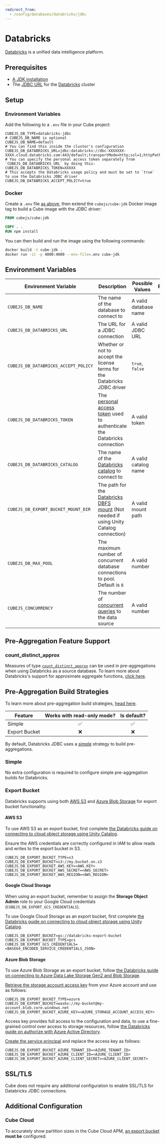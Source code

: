 ```yaml
---
redirect_from:
  - /config/databases/databricks/jdbc
---
```


# Databricks

[Databricks](https://www.databricks.com) is a unified data intelligence platform.

## Prerequisites

- [A JDK installation][gh-cubejs-jdbc-install]
- The [JDBC URL][databricks-docs-jdbc-url] for the [Databricks][databricks]
  cluster

## Setup

### Environment Variables

Add the following to a `.env` file in your Cube project:

```dotenv
CUBEJS_DB_TYPE=databricks-jdbc
# CUBEJS_DB_NAME is optional
CUBEJS_DB_NAME=default
# You can find this inside the cluster's configuration
CUBEJS_DB_DATABRICKS_URL=jdbc:databricks://dbc-XXXXXXX-XXXX.cloud.databricks.com:443/default;transportMode=http;ssl=1;httpPath=sql/protocolv1/o/XXXXX/XXXXX;AuthMech=3;UID=token
# You can specify the personal access token separately from `CUBEJS_DB_DATABRICKS_URL` by doing this:
CUBEJS_DB_DATABRICKS_TOKEN=XXXXX
# This accepts the Databricks usage policy and must be set to `true` to use the Databricks JDBC driver
CUBEJS_DB_DATABRICKS_ACCEPT_POLICY=true
```

### Docker

Create a `.env` file [as above](#setup-environment-variables), then extend the
`cubejs/cube:jdk` Docker image tag to build a Cube image with the JDBC driver:

```dockerfile
FROM cubejs/cube:jdk

COPY . .
RUN npm install
```

You can then build and run the image using the following commands:

```bash
docker build -t cube-jdk .
docker run -it -p 4000:4000 --env-file=.env cube-jdk
```

## Environment Variables

| Environment Variable                 | Description                                                                                     | Possible Values       | Required |
| ------------------------------------ | ----------------------------------------------------------------------------------------------- | --------------------- | :------: |
| `CUBEJS_DB_NAME`                     | The name of the database to connect to                                                          | A valid database name |    ✅    |
| `CUBEJS_DB_DATABRICKS_URL`           | The URL for a JDBC connection                                                                   | A valid JDBC URL      |    ✅    |
| `CUBEJS_DB_DATABRICKS_ACCEPT_POLICY` | Whether or not to accept the license terms for the Databricks JDBC driver                       | `true`, `false`       |    ✅    |
| `CUBEJS_DB_DATABRICKS_TOKEN`         | The [personal access token][databricks-docs-pat] used to authenticate the Databricks connection | A valid token         |    ✅    |
| `CUBEJS_DB_DATABRICKS_CATALOG`       | The name of the [Databricks catalog][databricks-catalog] to connect to                                                | A valid catalog name  |    ❌    |
| `CUBEJS_DB_EXPORT_BUCKET_MOUNT_DIR`  | The path for the [Databricks DBFS mount][databricks-docs-dbfs] (Not needed if using Unity Catalog connection)         | A valid mount path    |    ❌    |
| `CUBEJS_DB_MAX_POOL`                 | The maximum number of concurrent database connections to pool. Default is `8`                   | A valid number        |    ❌    |
| `CUBEJS_CONCURRENCY` | The number of [concurrent queries][ref-data-source-concurrency] to the data source | A valid number |    ❌    |

[ref-data-source-concurrency]: /product/configuration/concurrency#data-source-concurrency

## Pre-Aggregation Feature Support

### count_distinct_approx

Measures of type
[`count_distinct_approx`][ref-schema-ref-types-formats-countdistinctapprox] can
be used in pre-aggregations when using Databricks as a source database. To learn
more about Databricks's support for approximate aggregate functions, [click
here][databricks-docs-approx-agg-fns].

## Pre-Aggregation Build Strategies

<InfoBox>

To learn more about pre-aggregation build strategies, [head
here][ref-caching-using-preaggs-build-strats].

</InfoBox>

| Feature       | Works with read-only mode? | Is default? |
| ------------- | :------------------------: | :---------: |
| Simple        |             ✅             |     ✅      |
| Export Bucket |             ❌             |     ❌      |

By default, Databricks JDBC uses a [simple][self-preaggs-simple] strategy to
build pre-aggregations.

### Simple

No extra configuration is required to configure simple pre-aggregation builds
for Databricks.

### Export Bucket

Databricks supports using both [AWS S3][aws-s3] and [Azure Blob
Storage][azure-bs] for export bucket functionality.

#### AWS S3

To use AWS S3 as an export bucket, first complete [the Databricks guide on
connecting to cloud object storage using Unity Catalog][databricks-docs-uc-s3].

<InfoBox>

Ensure the AWS credentials are correctly configured in IAM to allow reads and
writes to the export bucket in S3.

</InfoBox>

```dotenv
CUBEJS_DB_EXPORT_BUCKET_TYPE=s3
CUBEJS_DB_EXPORT_BUCKET=s3://my.bucket.on.s3
CUBEJS_DB_EXPORT_BUCKET_AWS_KEY=<AWS_KEY>
CUBEJS_DB_EXPORT_BUCKET_AWS_SECRET=<AWS_SECRET>
CUBEJS_DB_EXPORT_BUCKET_AWS_REGION=<AWS_REGION>
```

#### Google Cloud Storage

<InfoBox>

When using an export bucket, remember to assign the **Storage Object Admin**
role to your Google Cloud credentials (`CUBEJS_DB_EXPORT_GCS_CREDENTIALS`).

</InfoBox>

To use Google Cloud Storage as an export bucket, first complete [the Databricks guide on
connecting to cloud object storage using Unity Catalog][databricks-docs-uc-gcs].

```dotenv
CUBEJS_DB_EXPORT_BUCKET=gs://databricks-export-bucket
CUBEJS_DB_EXPORT_BUCKET_TYPE=gcs
CUBEJS_DB_EXPORT_GCS_CREDENTIALS=<BASE64_ENCODED_SERVICE_CREDENTIALS_JSON>
```

#### Azure Blob Storage

To use Azure Blob Storage as an export bucket, follow [the Databricks guide on
connecting to Azure Data Lake Storage Gen2 and Blob Storage][databricks-docs-azure].

[Retrieve the storage account access key][azure-bs-docs-get-key] from your Azure
account and use as follows:

```dotenv
CUBEJS_DB_EXPORT_BUCKET_TYPE=azure
CUBEJS_DB_EXPORT_BUCKET=wasbs://my-bucket@my-account.blob.core.windows.net
CUBEJS_DB_EXPORT_BUCKET_AZURE_KEY=<AZURE_STORAGE_ACCOUNT_ACCESS_KEY>
```

Access key provides full access to the configuration and data,
to use a fine-grained control over access to storage resources, follow [the Databricks guide on authorize with Azure Active Directory][authorize-with-azure-active-directory].

[Create the service principal][azure-authentication-with-service-principal] and replace the access key as follows:

```dotenv
CUBEJS_DB_EXPORT_BUCKET_AZURE_TENANT_ID=<AZURE_TENANT_ID>
CUBEJS_DB_EXPORT_BUCKET_AZURE_CLIENT_ID=<AZURE_CLIENT_ID>
CUBEJS_DB_EXPORT_BUCKET_AZURE_CLIENT_SECRET=<AZURE_CLIENT_SECRET>
```

## SSL/TLS

Cube does not require any additional configuration to enable SSL/TLS for
Databricks JDBC connections.

## Additional Configuration

### Cube Cloud

To accurately show partition sizes in the Cube Cloud APM, [an export
bucket][self-preaggs-export-bucket] **must be** configured.

[aws-s3]: https://aws.amazon.com/s3/
[azure-bs]: https://azure.microsoft.com/en-gb/services/storage/blobs/
[azure-bs-docs-get-key]:
  https://docs.microsoft.com/en-us/azure/storage/common/storage-account-keys-manage?toc=%2Fazure%2Fstorage%2Fblobs%2Ftoc.json&tabs=azure-portal#view-account-access-keys
[authorize-with-azure-active-directory]:
  https://learn.microsoft.com/en-us/rest/api/storageservices/authorize-with-azure-active-directory
[azure-authentication-with-service-principal]:
  https://learn.microsoft.com/en-us/azure/developer/java/sdk/identity-service-principal-auth
[databricks]: https://databricks.com/
[databricks-docs-dbfs]: https://docs.databricks.com/en/dbfs/mounts.html
[databricks-docs-azure]:
  https://docs.databricks.com/data/data-sources/azure/azure-storage.html
[databricks-docs-uc-s3]:
  https://docs.databricks.com/en/connect/unity-catalog/index.html
[databricks-docs-uc-gcs]:
  https://docs.databricks.com/gcp/en/connect/unity-catalog/cloud-storage.html
[databricks-docs-jdbc-url]:
  https://docs.databricks.com/integrations/bi/jdbc-odbc-bi.html#get-server-hostname-port-http-path-and-jdbc-url
[databricks-docs-pat]:
  https://docs.databricks.com/dev-tools/api/latest/authentication.html#token-management
[databricks-catalog]: (https://docs.databricks.com/en/data-governance/unity-catalog/create-catalogs.html)
[gh-cubejs-jdbc-install]:
  https://github.com/cube-js/cube/blob/master/packages/cubejs-jdbc-driver/README.md#java-installation
[ref-caching-large-preaggs]:
  /product/caching/using-pre-aggregations#export-bucket
[ref-caching-using-preaggs-build-strats]:
  /product/caching/using-pre-aggregations#pre-aggregation-build-strategies
[ref-schema-ref-types-formats-countdistinctapprox]: /reference/data-model/types-and-formats#count_distinct_approx
[databricks-docs-approx-agg-fns]: https://docs.databricks.com/en/sql/language-manual/functions/approx_count_distinct.html
[self-preaggs-simple]: #simple
[self-preaggs-export-bucket]: #export-bucket
